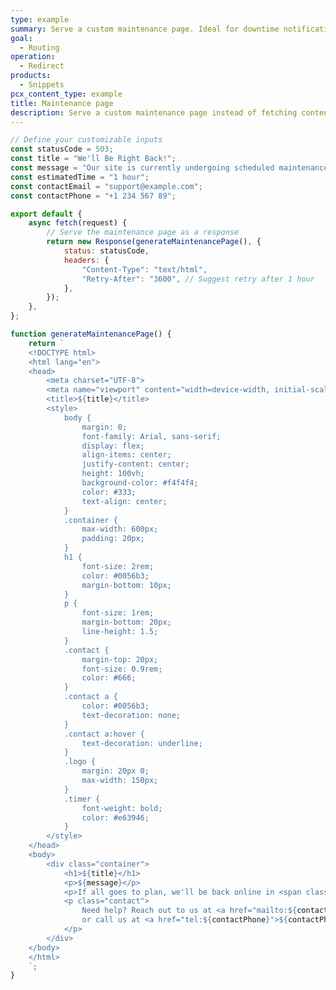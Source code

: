```yaml
---
type: example
summary: Serve a custom maintenance page. Ideal for downtime notifications, planned maintenance, or emergency messages.
goal:
  - Routing
operation:
  - Redirect
products:
  - Snippets
pcx_content_type: example
title: Maintenance page
description: Serve a custom maintenance page instead of fetching content from the origin server or cache. Ideal for downtime notifications, planned maintenance, or emergency messages.
---
```


```js
// Define your customizable inputs
const statusCode = 503;
const title = "We'll Be Right Back!";
const message = "Our site is currently undergoing scheduled maintenance. We’re working hard to bring you a better experience. Thank you for your patience and understanding.";
const estimatedTime = "1 hour";
const contactEmail = "support@example.com";
const contactPhone = "+1 234 567 89";

export default {
    async fetch(request) {
        // Serve the maintenance page as a response
        return new Response(generateMaintenancePage(), {
            status: statusCode,
            headers: {
                "Content-Type": "text/html",
                "Retry-After": "3600", // Suggest retry after 1 hour 
            },
        });
    },
};

function generateMaintenancePage() {
    return `
    <!DOCTYPE html>
    <html lang="en">
    <head>
        <meta charset="UTF-8">
        <meta name="viewport" content="width=device-width, initial-scale=1.0">
        <title>${title}</title>
        <style>
            body {
                margin: 0;
                font-family: Arial, sans-serif;
                display: flex;
                align-items: center;
                justify-content: center;
                height: 100vh;
                background-color: #f4f4f4;
                color: #333;
                text-align: center;
            }
            .container {
                max-width: 600px;
                padding: 20px;
            }
            h1 {
                font-size: 2rem;
                color: #0056b3;
                margin-bottom: 10px;
            }
            p {
                font-size: 1rem;
                margin-bottom: 20px;
                line-height: 1.5;
            }
            .contact {
                margin-top: 20px;
                font-size: 0.9rem;
                color: #666;
            }
            .contact a {
                color: #0056b3;
                text-decoration: none;
            }
            .contact a:hover {
                text-decoration: underline;
            }
            .logo {
                margin: 20px 0;
                max-width: 150px;
            }
            .timer {
                font-weight: bold;
                color: #e63946;
            }
        </style>
    </head>
    <body>
        <div class="container">
            <h1>${title}</h1>
            <p>${message}</p>
            <p>If all goes to plan, we'll be back online in <span class="timer">${estimatedTime}</span>. 🚀</p>
            <p class="contact">
                Need help? Reach out to us at <a href="mailto:${contactEmail}">${contactEmail}</a>
                or call us at <a href="tel:${contactPhone}">${contactPhone}</a>.
            </p>
        </div>
    </body>
    </html>
    `;
}
```
